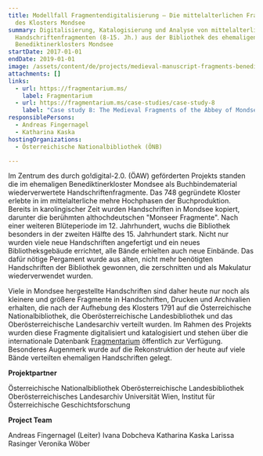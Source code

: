 ```yaml
---
title: Modellfall Fragmentendigitalisierung – Die mittelalterlichen Fragmente
  des Klosters Mondsee
summary: Digitalisierung, Katalogisierung und Analyse von mittelalterlichen
  Handschriftenfragmenten (8-15. Jh.) aus der Bibliothek des ehemaligen
  Benediktinerklosters Mondsee
startDate: 2017-01-01
endDate: 2019-01-01
image: /assets/content/de/projects/medieval-manuscript-fragments-benedictine-abbey-mondsee/fragmentarium_f-ke4l_cod3671_initiale_rekonstruktion.jpg_max-1.jpg
attachments: []
links:
  - url: https://fragmentarium.ms/
    label: Fragmentarium
  - url: https://fragmentarium.ms/case-studies/case-study-8
    label: "Case study 8: The Medieval Fragments of the Abbey of Mondsee"
responsiblePersons:
  - Andreas Fingernagel
  - Katharina Kaska
hostingOrganizations:
  - Österreichische Nationalbibliothek (ÖNB)

---
```

Im Zentrum des durch go!digital-2.0. (ÖAW) geförderten Projekts standen die im ehemaligen Benediktinerkloster Mondsee als Buchbindematerial wiederverwertete Handschriftenfragmente. Das 748 gegründete Kloster erlebte in im mittelalterliche mehre Hochphasen der Buchproduktion. Bereits in karolingischer Zeit wurden Handschriften in Mondsee kopiert, darunter die berühmten althochdeutschen "Monseer Fragmente". Nach einer weiteren Blüteperiode im 12. Jahrhundert, wuchs die Bibliothek besonders in der zweiten Hälfte des 15. Jahrhundert stark. Nicht nur wurden viele neue Handschriften angefertigt und ein neues Bibliotheksgebäude errichtet, alle Bände erhielten auch neue Einbände. Das dafür nötige Pergament wurde aus alten, nicht mehr benötigten Handschriften der Bibliothek gewonnen, die zerschnitten und als Makulatur wiederverwendet wurden.

Viele in Mondsee hergestellte Handschriften sind daher heute nur noch als kleinere und größere Fragmente in Handschriften, Drucken und Archivalien erhalten, die nach der Aufhebung des Klosters 1791 auf die Österreichische Nationalbibliothek, die Oberösterreichische Landesbibliothek und das Oberösterreichische Landesarchiv verteilt wurden. Im Rahmen des Projekts wurden diese Fragmente digitalisiert und katalogisiert und stehen über die internationale Datenbank [Fragmentarium](http://www.fragmentarium.ms) öffentlich zur Verfügung. Besonderes Augenmerk wurde auf die Rekonstruktion der heute auf viele Bände verteilten ehemaligen Handschriften gelegt.

**Projektpartner**

Österreichische Nationalbibliothek
Oberösterreichische Landesbibliothek
Oberösterreichisches Landesarchiv
Universität Wien, Institut für Österreichische Geschichtsforschung

**Project Team**

Andreas Fingernagel (Leiter)
Ivana Dobcheva
Katharina Kaska
Larissa Rasinger
Veronika Wöber
